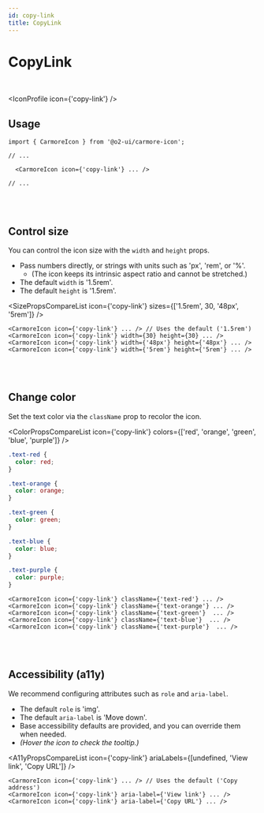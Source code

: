 ```yaml
---
id: copy-link
title: CopyLink
---
```




# CopyLink

<br />

<IconProfile icon={'copy-link'} />

## Usage

```tsx
import { CarmoreIcon } from '@o2-ui/carmore-icon';

// ...

  <CarmoreIcon icon={'copy-link'} ... />

// ...
```

<br />
<br />

## Control size

You can control the icon size with the `width` and `height` props.

- Pass numbers directly, or strings with units such as 'px', 'rem', or '%'.
  - (The icon keeps its intrinsic aspect ratio and cannot be stretched.)
- The default `width` is '1.5rem'.
- The default `height` is '1.5rem'.

<SizePropsCompareList icon={'copy-link'} sizes={['1.5rem', 30, '48px', '5rem']} />

```tsx
<CarmoreIcon icon={'copy-link'} ... /> // Uses the default ('1.5rem')
<CarmoreIcon icon={'copy-link'} width={30} height={30} ... />
<CarmoreIcon icon={'copy-link'} width={'48px'} height={'48px'} ... />
<CarmoreIcon icon={'copy-link'} width={'5rem'} height={'5rem'} ... />
```

<br />
<br />

## Change color

Set the text color via the `className` prop to recolor the icon.

<ColorPropsCompareList icon={'copy-link'} colors={['red', 'orange', 'green', 'blue', 'purple']} />

```css
.text-red {
  color: red;
}

.text-orange {
  color: orange;
}

.text-green {
  color: green;
}

.text-blue {
  color: blue;
}

.text-purple {
  color: purple;
}
```

```tsx
<CarmoreIcon icon={'copy-link'} className={'text-red'} ... />
<CarmoreIcon icon={'copy-link'} className={'text-orange'} ... />
<CarmoreIcon icon={'copy-link'} className={'text-green'}  ... />
<CarmoreIcon icon={'copy-link'} className={'text-blue'}  ... />
<CarmoreIcon icon={'copy-link'} className={'text-purple'}  ... />
```

<br />
<br />

## Accessibility (a11y)

We recommend configuring attributes such as `role` and `aria-label`.

- The default `role` is 'img'.
- The default `aria-label` is 'Move down'.
- Base accessibility defaults are provided, and you can override them when needed.
- _(Hover the icon to check the tooltip.)_

<A11yPropsCompareList icon={'copy-link'} ariaLabels={[undefined, 'View link', 'Copy URL']} />

```tsx
<CarmoreIcon icon={'copy-link'} ... /> // Uses the default ('Copy address')
<CarmoreIcon icon={'copy-link'} aria-label={'View link'} ... />
<CarmoreIcon icon={'copy-link'} aria-label={'Copy URL'} ... />
```
